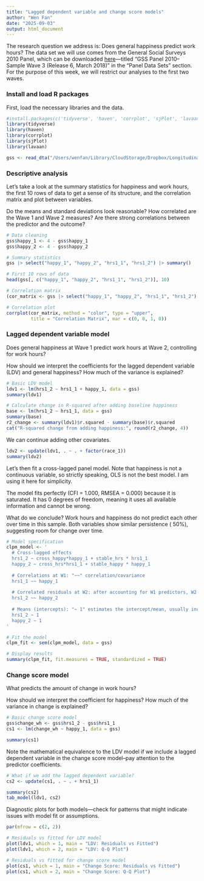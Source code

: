 ```yaml
---
title: "Lagged dependent variable and change score models"
author: "Wen Fan"
date: "2025-09-03"
output: html_document
---
```



The research question we address is: Does general happiness predict work hours? The data set we will use comes from the General Social Surveys 2010 Panel, which can be downloaded [here](https://gss.norc.org/us/en/gss/get-the-data/stata.html)---titled “GSS Panel 2010–Sample Wave 3 (Release 6, March 2018)” in the “Panel Data Sets” section. For the purpose of this week, we will restrict our analyses to the first two waves.

### Install and load R packages

First, load the necessary libraries and the data.

```r
#install.packages(c('tidyverse', 'haven', 'corrplot', 'sjPlot', 'lavaan'))
library(tidyverse)
library(haven)
library(corrplot)
library(sjPlot)
library(lavaan)
```

```r
gss <- read_dta("/Users/wenfan/Library/CloudStorage/Dropbox/Longitudinal Data/GSS_panel2010w123_R6 - stata.dta")
```

### Descriptive analysis

Let's take a look at the summary statistics for happiness and work hours, the first 10 rows of data to get a sense of its structure, and the correlation matrix and plot between variables.

Do the means and standard deviations look reasonable? How correlated are the Wave 1 and Wave 2 measures? Are there strong correlations between the predictor and the outcome?

```r
# Data cleaning
gss$happy_1 <- 4 - gss$happy_1
gss$happy_2 <- 4 - gss$happy_2

# Summary statistics
gss |> select("happy_1", "happy_2", "hrs1_1", "hrs1_2") |> summary()

# First 10 rows of data
head(gss[, c("happy_1", "happy_2", "hrs1_1", "hrs1_2")], 10)

# Correlation matrix
(cor_matrix <- gss |> select("happy_1", "happy_2", "hrs1_1", "hrs1_2") |> cor(use = "complete.obs"))
```

```r
# Correlation plot
corrplot(cor_matrix, method = "color", type = "upper",
         title = "Correlation Matrix", mar = c(0, 0, 1, 0))
```

### Lagged dependent variable model

Does general happiness at Wave 1 predict work hours at Wave 2, controlling for work hours?

How should we interpret the coefficients for the lagged dependent variable (LDV) and general happiness? How much of the variance is explained?

```r
# Basic LDV model
ldv1 <- lm(hrs1_2 ~ hrs1_1 + happy_1, data = gss)
summary(ldv1)

# Calculate change in R-squared after adding baseline happiness
base <- lm(hrs1_2 ~ hrs1_1, data = gss)
summary(base)
r2_change <- summary(ldv1)$r.squared - summary(base)$r.squared
cat("R-squared change from adding happiness:", round(r2_change, 4))
```

We can continue adding other covariates.

```r
ldv2 <- update(ldv1, . ~ . + factor(race_1))
summary(ldv2)
```

Let's then fit a cross-lagged panel model. Note that happiness is not a continuous variable, so strictly speaking, OLS is not the best model. I am using it here for simplicity.

The model fits perfectly (CFI = 1.000, RMSEA = 0.000) because it is saturated. It has 0 degrees of freedom, meaning it uses all available information and cannot be wrong.

What do we conclude? Work hours and happiness do not predict each other over time in this sample. Both variables show similar persistence ($~50\%$), suggesting room for change over time.

```r
# Model specification
clpm_model <- '
  # Cross-lagged effects
  hrs1_2 ~ cross_happy*happy_1 + stable_hrs * hrs1_1
  happy_2 ~ cross_hrs*hrs1_1 + stable_happy * happy_1
  
  # Correlations at W1: "~~" correlation/covariance
  hrs1_1 ~~ happy_1
  
  # Correlated residuals at W2: after accounting for W1 predictors, W2 variables might still be related due to unmeasured factors
  hrs1_2 ~~ happy_2
  
  # Means (intercepts): "~ 1" estimates the intercept/mean, usually included for completeness
  hrs1_2 ~ 1
  happy_2 ~ 1
'

# Fit the model
clpm_fit <- sem(clpm_model, data = gss)

# Display results
summary(clpm_fit, fit.measures = TRUE, standardized = TRUE)
```

### Change score model

What predicts the amount of change in work hours?

How should we interpret the coefficient for happiness? How much of the variance in change is explained?

```r
# Basic change score model
gss$change_wh <- gss$hrs1_2 - gss$hrs1_1
cs1 <- lm(change_wh ~ happy_1, data = gss)

summary(cs1)
```

Note the mathematical equivalence to the LDV model if we include a lagged dependent variable in the change score model--pay attention to the predictor coefficients.

```r
# What if we add the lagged dependent variable?
cs2 <- update(cs1, . ~ . + hrs1_1)

summary(cs2)
tab_model(ldv1, cs2)
```

Diagnostic plots for both models---check for patterns that might indicate issues with model fit or assumptions.

```r
par(mfrow = c(2, 2))

# Residuals vs fitted for LDV model
plot(ldv1, which = 1, main = "LDV: Residuals vs Fitted")
plot(ldv1, which = 2, main = "LDV: Q-Q Plot")

# Residuals vs fitted for change score model
plot(cs1, which = 1, main = "Change Score: Residuals vs Fitted")
plot(cs1, which = 2, main = "Change Score: Q-Q Plot")
```